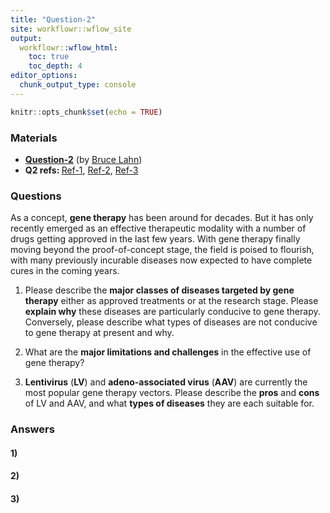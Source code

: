 ```yaml
---
title: "Question-2"
site: workflowr::wflow_site
output:
  workflowr::wflow_html:
    toc: true
    toc_depth: 4
editor_options:
  chunk_output_type: console
---
```


```r
knitr::opts_chunk$set(echo = TRUE)
```

### Materials

- [**Question-2**](https://chenh19.github.io/prelim/GGSB_questions_2022/GGSB_Question_2/GGSB_Prelim_Question_2.pdf) (by [Bruce Lahn](https://profiles.uchicago.edu/profiles/display/38462))
- **Q2 refs: ** [Ref-1](https://chenh19.github.io/prelim/GGSB_questions_2022/GGSB_Question_2/Question_2-Reference_1.pdf), 
                [Ref-2](https://chenh19.github.io/prelim/GGSB_questions_2022/GGSB_Question_2/Question_2-Reference_2.pdf), 
                [Ref-3](https://chenh19.github.io/prelim/GGSB_questions_2022/GGSB_Question_2/Question_2-Reference_3.pdf)  


### Questions

As a concept, **gene therapy** has been around for decades. But it has only recently emerged as an effective therapeutic modality with a number of drugs getting approved in the last few years. With gene therapy finally moving beyond the proof-of-concept stage, the field is poised to flourish, with many previously incurable diseases now expected to have complete cures in the coming years.  

1. Please describe the **major classes of diseases targeted by gene therapy** either as approved treatments or at the research stage. Please **explain why** these diseases are particularly conducive to gene therapy. Conversely, please describe what types of diseases are not conducive to gene therapy at present and why.  

2. What are the **major limitations and challenges** in the effective use of gene therapy?  

3. **Lentivirus** (**LV**) and **adeno-associated virus** (**AAV**) are currently the most popular gene therapy vectors. Please describe the **pros** and **cons** of LV and AAV, and what **types of diseases** they are each suitable for.  


### Answers

#### 1)

#### 2)

#### 3)


